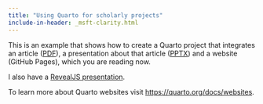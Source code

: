 ```yaml
---
title: "Using Quarto for scholarly projects"
include-in-header: _msft-clarity.html
---
```


This is an example that shows how to create a Quarto project that integrates an article ([PDF](article.pdf)), a presentation about that article ([PPTX](presentation-fixed.pptx)) and a website (GitHub Pages), which you are reading now. 

I also have a [RevealJS presentation](presentation.html).

To learn more about Quarto websites visit <https://quarto.org/docs/websites>.
